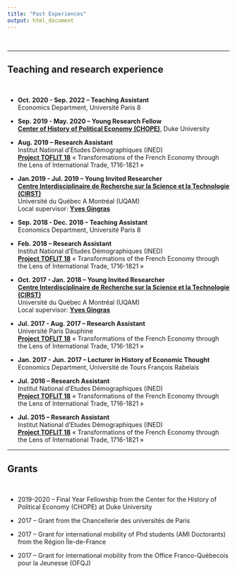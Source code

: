 ```yaml
---
title: "Past Experiences"
output: html_document
---
```


<br> 

***

## Teaching and research experience

<br>

- **Oct. 2020 - Sep. 2022 -- Teaching Assistant** \
Economics Department, Université Paris 8   

- **Sep. 2019 - May. 2020 -- Young Research Fellow** \
[**Center of History of Political Economy (CHOPE)**](https://hope.econ.duke.edu/node/1753), Duke University  
 
- **Aug. 2019 -- Research Assistant** \
Institut National d'Etudes Démographiques (INED)\
[**Project TOFLIT 18**](https://toflit18.hypotheses.org/603) « Transformations of the French Economy through the Lens of International Trade, 1716-1821 »

- **Jan.2019 - Jul. 2019 -- Young Invited Researcher** \
[**Centre Interdisciplinaire de Recherche sur la Science et la Technologie (CIRST)**](https://cirst2.openum.ca/publications/notes-de-recherche/?person=6164)\
Université du Québec A Montréal (UQAM)\
Local supervisor: [**Yves Gingras**](https://cirst.uqam.ca/chercheurs-chercheuses/gingras-yves/)

- **Sep. 2018 - Dec. 2018 -- Teaching Assistant** \
Economics Department, Université Paris 8

- **Feb. 2018 -- Research Assistant** \
Institut National d'Etudes Démographiques (INED)\
[**Project TOFLIT 18**](https://toflit18.hypotheses.org/603) « Transformations of the French Economy through the Lens of International Trade, 1716-1821 »
    
- **Oct. 2017 - Jan. 2018 -- Young Invited Researcher** \
[**Centre Interdisciplinaire de Recherche sur la Science et la Technologie (CIRST)**](https://cirst2.openum.ca/publications/notes-de-recherche/?person=6164)\
Université du Québec A Montréal (UQAM)\
Local supervisor: [**Yves Gingras**](https://cirst.uqam.ca/chercheurs-chercheuses/gingras-yves/)

- **Jul. 2017 - Aug. 2017 -- Research Assistant** \
Université Paris Dauphine\
[**Project TOFLIT 18**](https://toflit18.hypotheses.org/603) « Transformations of the French Economy through the Lens of International Trade, 1716-1821 »

- **Jan. 2017 - Jun. 2017 -- Lecturer in History of Economic Thought** \
Economics Department, Université de Tours François Rabelais

- **Jul. 2016 -- Research Assistant** \
Institut National d’Etudes Démographiques (INED) \
[**Project TOFLIT 18**](https://toflit18.hypotheses.org/603) « Transformations of the French Economy through the Lens of International Trade, 1716-1821 »

- **Jul. 2015 -- Research Assistant** \
Institut National d’Etudes Démographiques (INED) \
[**Project TOFLIT 18**](https://toflit18.hypotheses.org/603) « Transformations of the French Economy through the Lens of International Trade, 1716-1821 »

***

## Grants 

<br>

- 2019-2020 -- Final Year Fellowship from the Center for the History of Political Economy (CHOPE) at Duke University

- 2017 -- Grant from the Chancellerie des universités de Paris

- 2017 -- Grant for international mobility of Phd students (AMI Doctorants) from the Région Île-de-France

- 2017 -- Grant for international mobility from the Office Franco-Québecois pour la Jeunesse (OFQJ)

